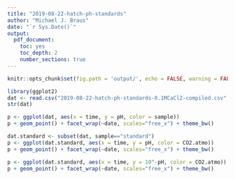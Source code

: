 ```yaml
---
title: "2019-08-22-hatch-ph-standards"
author: "Michael J. Braus"
date: "`r Sys.Date()`"
output:
  pdf_document:
    toc: yes
    toc_depth: 2
    number_sections: true
---
```


```r
knitr::opts_chunk$set(fig.path = 'output/', echo = FALSE, warning = FALSE, message = FALSE, cache = TRUE, fig.width = 5, fig.height = 4)
```

```r
library(ggplot2)
dat <- read.csv("2019-08-22-hatch-ph-standards-0.1MCaCl2-compiled.csv", header=T)
str(dat)
```

```r
p <- ggplot(dat, aes(x = time, y = pH, color = sample))
p + geom_point() + facet_wrap(~date, scales="free_x") + theme_bw()
```

```r
dat.standard <- subset(dat, sample=="standard")
p <- ggplot(dat.standard, aes(x = time, y = pH, color = CO2.atmo))
p + geom_point() + facet_wrap(~date, scales="free_x") + theme_bw()
```

```r
p <- ggplot(dat.standard, aes(x = time, y = 10^-pH, color = CO2.atmo))
p + geom_point() + facet_wrap(~date, scales="free_x") + theme_bw()
```